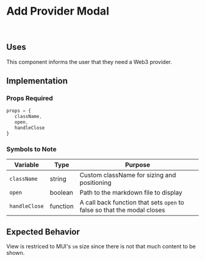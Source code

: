 # Add Provider Modal

<br />

## Uses

This component informs the user that they need a Web3 provider.

## Implementation

### Props Required

```JavaScript
props = {
   className,
   open,
   handleClose
}
```

### Symbols to Note

| Variable      | Type     | Purpose                                                                 |
| ------------- | -------- | ----------------------------------------------------------------------- |
| `className`   | string   | Custom className for sizing and positioning                             |
| `open`        | boolean  | Path to the markdown file to display                                    |
| `handleClose` | function | A call back function that sets `open` to false so that the modal closes |

## Expected Behavior

View is restriced to MUI's `sm` size since there is not that much content to be shown.
